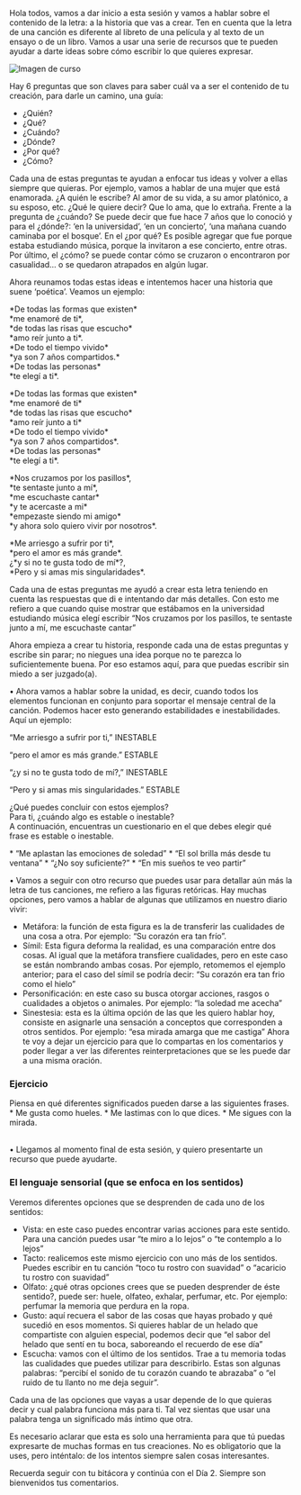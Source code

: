 
Hola todos, vamos a dar inicio a esta sesión y vamos a hablar sobre el contenido de la letra: a la historia que vas a crear. Ten en cuenta que la letra de una canción es diferente al libreto de una película y al texto de un ensayo o de un libro. Vamos a usar una serie de recursos que te pueden ayudar a darte ideas sobre cómo escribir lo que quieres expresar. 

<div className='flex justify-center'>
  <Image
    width={400}
    src="/picture2.jpg"
    alt="Imagen de curso"
    className="w-full"
  />
</div>

Hay 6 preguntas que son claves para saber cuál va a ser el contenido de tu creación, para darle un camino, una guía:

*	¿Quién?
*	¿Qué?
*	¿Cuándo?
*	¿Dónde?
*	¿Por qué?
*	¿Cómo?

Cada una de estas preguntas te ayudan a enfocar tus ideas y volver a ellas siempre que quieras. Por ejemplo, vamos a hablar de una mujer que está enamorada. ¿A quién le escribe? Al amor de su vida, a su amor platónico, a su esposo, etc. ¿Qué le quiere decir? Que lo ama, que lo extraña. Frente a la pregunta de ¿cuándo? Se puede decir que fue hace 7 años que lo conoció y para el ¿dónde?: ‘en la universidad’, ‘en un concierto’, ‘una mañana cuando caminaba por el bosque’. En el ¿por qué? Es posible agregar que fue porque estaba estudiando música, porque la invitaron a ese concierto, entre otras. Por último, el ¿cómo?  se puede contar cómo se cruzaron o encontraron por casualidad… o se quedaron atrapados en algún lugar. 

Ahora reunamos todas estas ideas e intentemos hacer una historia que suene ‘poética’. Veamos un ejemplo: 

<p className="text-center block bg-primary/20 py-2 w-1/2 mx-auto rounded-lg text-foreground/70">
  *De todas las formas que existen*<br/>
  *me enamoré de ti*,<br/>
  *de todas las risas que escucho*<br/>
  *amo reír junto a ti*.<br/>
  *De todo el tiempo vivido*<br/>
  *ya son 7 años compartidos.*<br/>
  *De todas las personas*<br/>
  *te elegí a ti*.<br/>
</p>

<p className="text-center block bg-primary/20 py-2 w-1/2 mx-auto rounded-lg text-foreground/70">
  *De todas las formas que existen*<br/>
  *me enamoré de ti*<br/>
  *de todas las risas que escucho*<br/>
  *amo reír junto a ti*<br/>
  *De todo el tiempo vivido*<br/>
  *ya son 7 años compartidos*.<br/>
  *De todas las personas*<br/>
  *te elegí a ti*.<br/>
</p>

<p className="text-center block bg-primary/20 py-2 w-1/2 mx-auto rounded-lg text-foreground/70">
  *Nos cruzamos por los pasillos*,<br/>
  *te sentaste junto a mí*,<br/>
  *me escuchaste cantar*<br/>
  *y te acercaste a mi*<br/>
  *empezaste siendo mi amigo*<br/>
  *y ahora solo quiero vivir por nosotros*.<br/>
</p>

<p className="text-center block bg-primary/20 py-2 w-1/2 mx-auto rounded-lg text-foreground/70">
  *Me arriesgo a sufrir por ti*,<br/>
  *pero el amor es más grande*.<br/>
  ¿*y si no te gusta todo de mí*?,<br/>
  *Pero y si amas mis singularidades*.<br/>
</p>

Cada una de estas preguntas me ayudó a crear esta letra teniendo en cuenta las respuestas que di e intentando dar más detalles. Con esto me refiero a que cuando quise mostrar que estábamos en la universidad estudiando música elegí escribir “Nos cruzamos por los pasillos, te sentaste junto a mí, me escuchaste cantar” 

Ahora empieza a crear tu historia, responde cada una de estas preguntas y escribe sin parar; no niegues una idea porque no te parezca lo suficientemente buena. Por eso estamos aquí, para que puedas escribir sin miedo a ser juzgado(a). 

  •	Ahora vamos a hablar sobre la unidad, es decir, cuando todos los elementos funcionan en conjunto para soportar el mensaje central de la canción. Podemos hacer esto generando estabilidades e inestabilidades.<br/>Aquí un ejemplo: 

<p className="text-center block bg-foreground/20 py-[2px] w-2/3 mx-auto rounded-lg text-foreground/70">
“Me arriesgo a sufrir por ti,” <span className="text-center inline-block bg-primary/20 py-[2px] px-[10px] rounded-lg text-primary">INESTABLE</span>
</p>
<p className="text-center block bg-foreground/20 py-[2px] w-2/3 mx-auto rounded-lg text-foreground/70">
“pero el amor es más grande.” <span className="text-center inline-block bg-primary/20 py-[2px] px-[10px] rounded-lg text-primary">ESTABLE</span> 
</p>
<p className="text-center block bg-foreground/20 py-[2px] w-2/3 mx-auto rounded-lg text-foreground/70">
“¿y si no te gusta todo de mí?,” <span className="text-center inline-block bg-primary/20 py-[2px] px-[10px] rounded-lg text-primary">INESTABLE</span>
</p>
<p className="text-center block bg-foreground/20 py-[2px] w-2/3 mx-auto rounded-lg text-foreground/70">
“Pero y si amas mis singularidades.” <span className="text-center inline-block bg-primary/20 py-[2px] px-[10px] rounded-lg text-primary">ESTABLE</span> 
</p>
¿Qué puedes concluir con estos ejemplos?<br/>Para ti, ¿cuándo algo es estable o inestable?<br/>A continuación, encuentras un cuestionario en el que debes elegir qué frase es estable o inestable.

<p className="block pl-10 bg-primary/20 py-2 w-2/3 mx-auto rounded-lg text-foreground/70">
  * “Me aplastan las emociones de soledad”
  * “El sol brilla más desde tu ventana”
  * “¿No soy suficiente?”
  * “En mis sueños te veo partir” 
</p>

•	Vamos a seguir con otro recurso que puedes usar para detallar aún más la letra de tus canciones, me refiero a las figuras retóricas. Hay muchas opciones, pero vamos a hablar de algunas que utilizamos en nuestro diario vivir: 

* Metáfora: la función de esta figura es la de transferir las cualidades de una cosa a otra. Por ejemplo: “Su corazón era tan frío”. 
* Símil: Esta figura deforma la realidad, es una comparación entre dos cosas. Al igual que la metáfora transfiere cualidades, pero en este caso se están nombrando ambas cosas. Por ejemplo, retomemos el ejemplo anterior; para el caso del símil se podría decir: “Su corazón era tan frio como el hielo”
* Personificación: en este caso su busca otorgar acciones, rasgos o cualidades a objetos o animales. Por ejemplo: “la soledad me acecha” 
* Sinestesia: esta es la última opción de las que les quiero hablar hoy, consiste en asignarle una sensación a conceptos que corresponden a otros sentidos. Por ejemplo: “esa mirada amarga que me castiga” 
Ahora te voy a dejar un ejercicio para que lo compartas en los comentarios y poder llegar a ver las diferentes reinterpretaciones que se les puede dar a una misma oración.
 
<p className="block px-10 bg-primary/20 py-2 w-2/3 mx-auto rounded-lg text-primary">
<h3 className="text-center text-foreground">Ejercicio</h3> 
Piensa en qué diferentes significados pueden darse a las siguientes frases.<br/>
* Me gusta como hueles.
* Me lastimas con lo que dices.
* Me sigues con la mirada.
</p>

<br/>
•	Llegamos al momento final de esta sesión, y quiero presentarte un recurso que puede ayudarte.

<h3 className="text-foreground">El lenguaje sensorial (que se enfoca en los sentidos)</h3>

Veremos diferentes opciones que se desprenden de cada uno de los sentidos:

* Vista: en este caso puedes encontrar varias acciones para este sentido. Para una canción puedes usar “te miro a lo lejos” o “te contemplo a lo lejos” 
*	Tacto: realicemos este mismo ejercicio con uno más de los sentidos. Puedes escribir en tu canción “toco tu rostro con suavidad” o “acaricio tu rostro con suavidad” 
*	Olfato: ¿qué otras opciones crees que se pueden desprender de éste sentido?, puede ser: huele, olfateo, exhalar, perfumar, etc. Por ejemplo: perfumar la memoria que perdura en la ropa. 
*	Gusto: aquí recuera el sabor de las cosas que hayas probado y qué sucedió en esos momentos. Si quieres hablar de un helado que compartiste con alguien especial, podemos decir que “el sabor del helado que sentí en tu boca, saboreando el recuerdo de ese día”
*	Escucha: vamos con el último de los sentidos. Trae a tu memoria todas las cualidades que puedes utilizar para describirlo. Estas son algunas palabras: “percibí el sonido de tu corazón cuando te abrazaba” o “el ruido de tu llanto no me deja seguir”.

Cada una de las opciones que vayas a usar depende de lo que quieras decir y cual palabra funciona más para ti. Tal vez sientas que usar una palabra tenga un significado más íntimo que otra. 

Es necesario aclarar que esta es solo una herramienta para que tú puedas expresarte de muchas formas en tus creaciones. No es obligatorio que la uses, pero inténtalo: de los intentos siempre salen cosas interesantes. 

Recuerda seguir con tu bitácora y continúa con el Día 2. Siempre son bienvenidos tus comentarios.  
